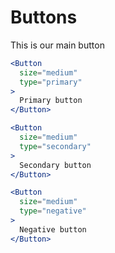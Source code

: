 # Buttons

This is our main button

```.jsx
<Button 
  size="medium"
  type="primary"
>
  Primary button
</Button>
```

```.jsx
<Button 
  size="medium"
  type="secondary"
>
  Secondary button
</Button>
```

```.jsx
<Button 
  size="medium"
  type="negative"
>
  Negative button
</Button>
```
